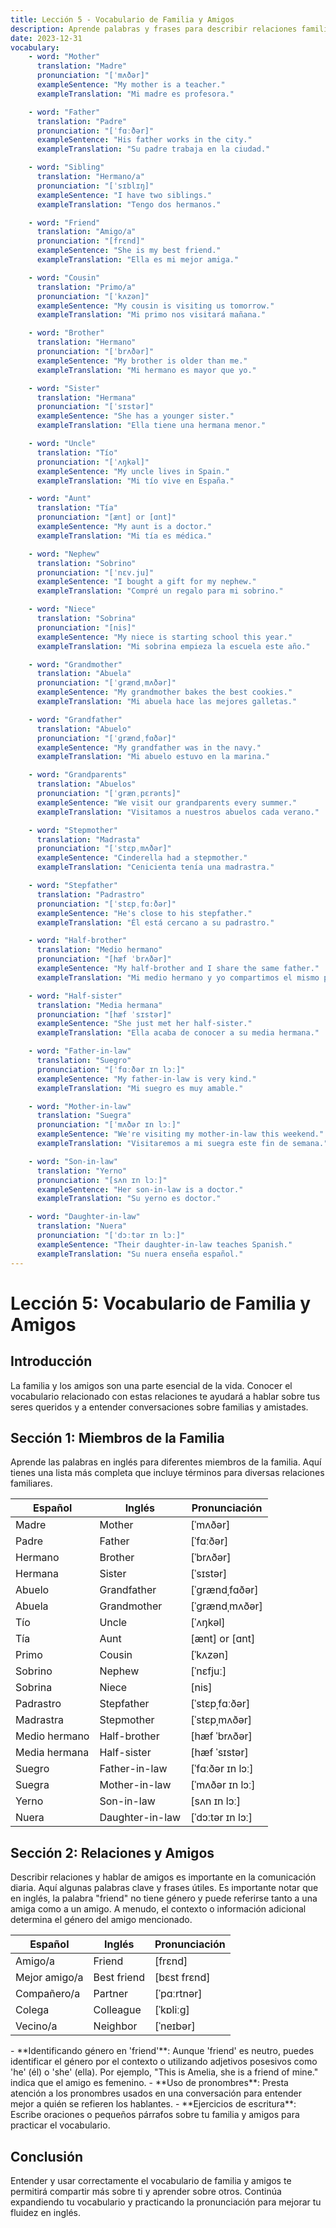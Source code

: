```yaml
---
title: Lección 5 - Vocabulario de Familia y Amigos
description: Aprende palabras y frases para describir relaciones familiares y de amistad en inglés.
date: 2023-12-31
vocabulary:
    - word: "Mother"
      translation: "Madre"
      pronunciation: "[ˈmʌðər]"
      exampleSentence: "My mother is a teacher."
      exampleTranslation: "Mi madre es profesora."

    - word: "Father"
      translation: "Padre"
      pronunciation: "[ˈfɑːðər]"
      exampleSentence: "His father works in the city."
      exampleTranslation: "Su padre trabaja en la ciudad."

    - word: "Sibling"
      translation: "Hermano/a"
      pronunciation: "[ˈsɪblɪŋ]"
      exampleSentence: "I have two siblings."
      exampleTranslation: "Tengo dos hermanos."

    - word: "Friend"
      translation: "Amigo/a"
      pronunciation: "[frɛnd]"
      exampleSentence: "She is my best friend."
      exampleTranslation: "Ella es mi mejor amiga."

    - word: "Cousin"
      translation: "Primo/a"
      pronunciation: "[ˈkʌzən]"
      exampleSentence: "My cousin is visiting us tomorrow."
      exampleTranslation: "Mi primo nos visitará mañana."

    - word: "Brother"
      translation: "Hermano"
      pronunciation: "[ˈbrʌðər]"
      exampleSentence: "My brother is older than me."
      exampleTranslation: "Mi hermano es mayor que yo."

    - word: "Sister"
      translation: "Hermana"
      pronunciation: "[ˈsɪstər]"
      exampleSentence: "She has a younger sister."
      exampleTranslation: "Ella tiene una hermana menor."

    - word: "Uncle"
      translation: "Tío"
      pronunciation: "[ˈʌŋkəl]"
      exampleSentence: "My uncle lives in Spain."
      exampleTranslation: "Mi tío vive en España."

    - word: "Aunt"
      translation: "Tía"
      pronunciation: "[ænt] or [ɑnt]"
      exampleSentence: "My aunt is a doctor."
      exampleTranslation: "Mi tía es médica."

    - word: "Nephew"
      translation: "Sobrino"
      pronunciation: "[ˈnɛv.ju]"
      exampleSentence: "I bought a gift for my nephew."
      exampleTranslation: "Compré un regalo para mi sobrino."

    - word: "Niece"
      translation: "Sobrina"
      pronunciation: "[nis]"
      exampleSentence: "My niece is starting school this year."
      exampleTranslation: "Mi sobrina empieza la escuela este año."

    - word: "Grandmother"
      translation: "Abuela"
      pronunciation: "[ˈɡrændˌmʌðər]"
      exampleSentence: "My grandmother bakes the best cookies."
      exampleTranslation: "Mi abuela hace las mejores galletas."

    - word: "Grandfather"
      translation: "Abuelo"
      pronunciation: "[ˈɡrændˌfɑðər]"
      exampleSentence: "My grandfather was in the navy."
      exampleTranslation: "Mi abuelo estuvo en la marina."

    - word: "Grandparents"
      translation: "Abuelos"
      pronunciation: "[ˈɡrænˌpɛrənts]"
      exampleSentence: "We visit our grandparents every summer."
      exampleTranslation: "Visitamos a nuestros abuelos cada verano."

    - word: "Stepmother"
      translation: "Madrasta"
      pronunciation: "[ˈstɛpˌmʌðər]"
      exampleSentence: "Cinderella had a stepmother."
      exampleTranslation: "Cenicienta tenía una madrastra."

    - word: "Stepfather"
      translation: "Padrastro"
      pronunciation: "[ˈstɛpˌfɑːðər]"
      exampleSentence: "He's close to his stepfather."
      exampleTranslation: "Él está cercano a su padrastro."

    - word: "Half-brother"
      translation: "Medio hermano"
      pronunciation: "[hæf ˈbrʌðər]"
      exampleSentence: "My half-brother and I share the same father."
      exampleTranslation: "Mi medio hermano y yo compartimos el mismo padre."

    - word: "Half-sister"
      translation: "Media hermana"
      pronunciation: "[hæf ˈsɪstər]"
      exampleSentence: "She just met her half-sister."
      exampleTranslation: "Ella acaba de conocer a su media hermana."

    - word: "Father-in-law"
      translation: "Suegro"
      pronunciation: "[ˈfɑːðər ɪn lɔː]"
      exampleSentence: "My father-in-law is very kind."
      exampleTranslation: "Mi suegro es muy amable."

    - word: "Mother-in-law"
      translation: "Suegra"
      pronunciation: "[ˈmʌðər ɪn lɔː]"
      exampleSentence: "We're visiting my mother-in-law this weekend."
      exampleTranslation: "Visitaremos a mi suegra este fin de semana."

    - word: "Son-in-law"
      translation: "Yerno"
      pronunciation: "[sʌn ɪn lɔː]"
      exampleSentence: "Her son-in-law is a doctor."
      exampleTranslation: "Su yerno es doctor."

    - word: "Daughter-in-law"
      translation: "Nuera"
      pronunciation: "[ˈdɔːtər ɪn lɔː]"
      exampleSentence: "Their daughter-in-law teaches Spanish."
      exampleTranslation: "Su nuera enseña español."
---
```


# Lección 5: Vocabulario de Familia y Amigos

## Introducción

La familia y los amigos son una parte esencial de la vida. Conocer el vocabulario relacionado con estas relaciones te ayudará a hablar sobre tus seres queridos y a entender conversaciones sobre familias y amistades.

## Sección 1: Miembros de la Familia

Aprende las palabras en inglés para diferentes miembros de la familia. Aquí tienes una lista más completa que incluye términos para diversas relaciones familiares.

| Español       | Inglés          | Pronunciación    |
| ------------- | --------------- | ---------------- |
| Madre         | Mother          | [ˈmʌðər]         |
| Padre         | Father          | [ˈfɑːðər]        |
| Hermano       | Brother         | [ˈbrʌðər]        |
| Hermana       | Sister          | [ˈsɪstər]        |
| Abuelo        | Grandfather     | [ˈɡrændˌfɑðər]   |
| Abuela        | Grandmother     | [ˈɡrændˌmʌðər]   |
| Tío           | Uncle           | [ˈʌŋkəl]         |
| Tía           | Aunt            | [ænt] or [ɑnt]   |
| Primo         | Cousin          | [ˈkʌzən]         |
| Sobrino       | Nephew          | [ˈnɛfjuː]        |
| Sobrina       | Niece           | [nis]            |
| Padrastro     | Stepfather      | [ˈstɛpˌfɑːðər]   |
| Madrastra     | Stepmother      | [ˈstɛpˌmʌðər]    |
| Medio hermano | Half-brother    | [hæf ˈbrʌðər]    |
| Media hermana | Half-sister     | [hæf ˈsɪstər]    |
| Suegro        | Father-in-law   | [ˈfɑːðər ɪn lɔː] |
| Suegra        | Mother-in-law   | [ˈmʌðər ɪn lɔː]  |
| Yerno         | Son-in-law      | [sʌn ɪn lɔː]     |
| Nuera         | Daughter-in-law | [ˈdɔːtər ɪn lɔː] |

<TextToSpeechPlayer mp3File={/src/assets/courses/english/_shared/lessons/lesson5/audio/family-members.mp3} />

## Sección 2: Relaciones y Amigos

Describir relaciones y hablar de amigos es importante en la comunicación diaria. Aquí algunas palabras clave y frases útiles. Es importante notar que en inglés, la palabra "friend" no tiene género y puede referirse tanto a una amiga como a un amigo. A menudo, el contexto o información adicional determina el género del amigo mencionado.

| Español       | Inglés      | Pronunciación |
| ------------- | ----------- | ------------- |
| Amigo/a       | Friend      | [frɛnd]       |
| Mejor amigo/a | Best friend | [bɛst frɛnd]  |
| Compañero/a   | Partner     | [ˈpɑːrtnər]   |
| Colega        | Colleague   | [ˈkɒliːɡ]     |
| Vecino/a      | Neighbor    | [ˈneɪbər]     |

<TextToSpeechPlayer mp3File={/src/assets/courses/english/_shared/lessons/lesson5/audio/relationships-friends.mp3} />

<TipBox>
	- **Identificando género en 'friend'**: Aunque 'friend' es neutro, puedes identificar el género por el contexto o utilizando adjetivos posesivos como 'he' (él) o 'she' (ella). Por ejemplo, "This is Amelia, she is a friend of mine." indica que el amigo es femenino. 
    - **Uso de pronombres**: Presta atención a los pronombres usados en una conversación para entender mejor a quién se refieren los hablantes. 
    - **Ejercicios de escritura**: Escribe oraciones o pequeños
	párrafos sobre tu familia y amigos para practicar el vocabulario.
</TipBox>

## Conclusión

Entender y usar correctamente el vocabulario de familia y amigos te permitirá compartir más sobre ti y aprender sobre otros. Continúa expandiendo tu vocabulario y practicando la pronunciación para mejorar tu fluidez en inglés.
